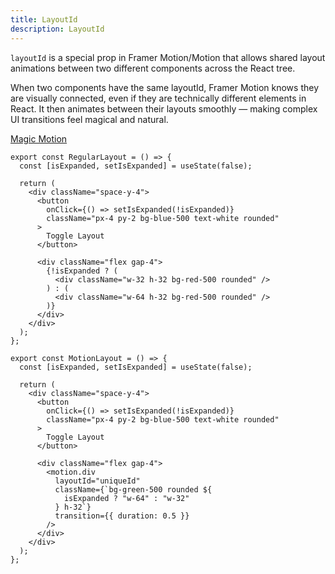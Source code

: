 ```yaml
---
title: LayoutId
description: LayoutId
---
```



`layoutId` is a special prop in Framer Motion/Motion that allows shared layout animations between two different components across the React tree.

When two components have the same layoutId, Framer Motion knows they are visually connected, even if they are technically different elements in React.
It then animates between their layouts smoothly — making complex UI transitions feel magical and natural.

[Magic Motion](https://www.nan.fyi/magic-motion)


<LayoutIdDemo/>

```tsx
export const RegularLayout = () => {
  const [isExpanded, setIsExpanded] = useState(false);

  return (
    <div className="space-y-4">
      <button
        onClick={() => setIsExpanded(!isExpanded)}
        className="px-4 py-2 bg-blue-500 text-white rounded"
      >
        Toggle Layout
      </button>

      <div className="flex gap-4">
        {!isExpanded ? (
          <div className="w-32 h-32 bg-red-500 rounded" />
        ) : (
          <div className="w-64 h-32 bg-red-500 rounded" />
        )}
      </div>
    </div>
  );
};
```

```tsx
export const MotionLayout = () => {
  const [isExpanded, setIsExpanded] = useState(false);

  return (
    <div className="space-y-4">
      <button
        onClick={() => setIsExpanded(!isExpanded)}
        className="px-4 py-2 bg-blue-500 text-white rounded"
      >
        Toggle Layout
      </button>

      <div className="flex gap-4">
        <motion.div
          layoutId="uniqueId"
          className={`bg-green-500 rounded ${
            isExpanded ? "w-64" : "w-32"
          } h-32`}
          transition={{ duration: 0.5 }}
        />
      </div>
    </div>
  );
};
```


